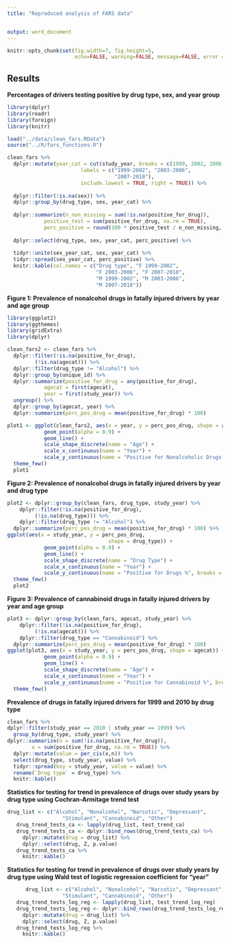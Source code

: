 ```yaml
---
title: "Reproduced analysis of FARS data"


output: word_document
---
```

```r
knitr::opts_chunk$set(fig.width=7, fig.height=5,
                      echo=FALSE, warning=FALSE, message=FALSE, error = FALSE)
```
## Results
**Percentages of drivers testing positive by drug type, sex, and year group**

```r
library(dplyr)
library(readr)
library(foreign)
library(knitr)

load("../data/clean_fars.RData")
source("../R/fars_functions.R")
```

```r
clean_fars %>%
  dplyr::mutate(year_cat = cut(study_year, breaks = c(1999, 2002, 2006, 2010),
                        labels = c("1999-2002", "2003-2006",
                                   "2007-2010"),
                        include.lowest = TRUE, right = TRUE)) %>%
  
  dplyr::filter(!is.na(sex)) %>%
  dplyr::group_by(drug_type, sex, year_cat) %>%
  
  dplyr::summarize(n_non_missing = sum(!is.na(positive_for_drug)),
            positive_test = sum(positive_for_drug, na.rm = TRUE),
            perc_positive = round(100 * positive_test / n_non_missing, 1)) %>%
  
  dplyr::select(drug_type, sex, year_cat, perc_positive) %>%
  
  tidyr::unite(sex_year_cat, sex, year_cat) %>%
  tidyr::spread(sex_year_cat, perc_positive) %>%
  knitr::kable(col.names = c("Drug type", "F 1999-2002",
                             "F 2003-2006", "F 2007-2010",
                             "M 1999-2002", "M 2003-2006",
                             "M 2007-2010"))
```


**Figure 1: Prevalence of nonalcohol drugs in fatally injured drivers by year and age group**

```r
library(ggplot2)
library(ggthemes)
library(gridExtra)
library(dplyr)

clean_fars2 <- clean_fars %>%
  dplyr::filter(!is.na(positive_for_drug),
         (!is.na(agecat))) %>%
  dplyr::filter(drug_type != "Alcohol") %>%
  dplyr::group_by(unique_id) %>%
  dplyr::summarize(positive_for_drug = any(positive_for_drug),
            agecat = first(agecat),
            year = first(study_year)) %>%
  ungroup() %>%
  dplyr::group_by(agecat, year) %>%
  dplyr::summarize(perc_pos_drug = mean(positive_for_drug) * 100) 

plot1 <- ggplot(clean_fars2, aes(x = year, y = perc_pos_drug, shape = agecat)) +
            geom_point(alpha = 0.9) +
            geom_line() +
            scale_shape_discrete(name = "Age") +
            scale_x_continuous(name = "Year") + 
            scale_y_continuous(name = "Positive for Nonalcoholic Drugs %", breaks = c(0, 10, 20, 30), labels = c("0", "10", "20", "30")) +
  theme_few()
  plot1
```


**Figure 2: Prevalence of nonalcohol drugs in fatally injured drivers by year and drug type**

```r

plot2 <- dplyr::group_by(clean_fars, drug_type, study_year) %>%
    dplyr::filter(!is.na(positive_for_drug),
         (!is.na(drug_type))) %>%
    dplyr::filter(drug_type != "Alcohol") %>%
  dplyr::summarize(perc_pos_drug = mean(positive_for_drug) * 100) %>%
ggplot(aes(x = study_year, y = perc_pos_drug, 
                                 shape = drug_type)) +
            geom_point(alpha = 0.9) +
            geom_line() +
            scale_shape_discrete(name = "Drug Type") +
            scale_x_continuous(name = "Year") + 
            scale_y_continuous(name = "Positive for Drugs %", breaks = c(0, 5, 10), labels = c("0", "5", "10")) +
  theme_few()
  plot2
```


**Figure 3: Prevalence of cannabinoid drugs in fatally injured drivers by year and age group**

```r
 
plot3 <- dplyr::group_by(clean_fars, agecat, study_year) %>%
    dplyr::filter(!is.na(positive_for_drug),
         (!is.na(agecat))) %>%
    dplyr::filter(drug_type == "Cannabinoid") %>%
  dplyr::summarize(perc_pos_drug = mean(positive_for_drug) * 100) 
ggplot(plot3, aes(x = study_year, y = perc_pos_drug, shape = agecat)) +
            geom_point(alpha = 0.9) +
            geom_line() +
            scale_shape_discrete(name = "Age") +
            scale_x_continuous(name = "Year") + 
            scale_y_continuous(name = "Positive for Cannabinoid %", breaks = c(0, 5, 10, 15, 20), labels = c("0", "5", "10", "15", "20")) +
  theme_few()
```


**Prevalence of drugs in fatally injured drivers for 1999 and 2010 by drug type**

```r

clean_fars %>%
dplyr::filter(study_year == 2010 | study_year == 1999) %>%
  group_by(drug_type, study_year) %>%
dplyr::summarize(n = sum(!is.na(positive_for_drug)),
        x = sum(positive_for_drug, na.rm = TRUE)) %>%
  dplyr::mutate(value = per_cis(x,n)) %>%
  select(drug_type, study_year, value) %>%
  tidyr::spread(key = study_year, value = value) %>% 
  rename(`Drug type` = drug_type) %>%
  knitr::kable()
```


**Statistics for testing for trend in prevalence of drugs over study years by drug type using Cochran-Armitage trend test**

```r
  
drug_list <- c("Alcohol", "Nonalcohol", "Narcotic", "Depressant",
                  "Stimulant", "Cannabinoid", "Other")
   drug_trend_tests_ca <- lapply(drug_list, test_trend_ca)
   drug_trend_tests_ca <- dplyr::bind_rows(drug_trend_tests_ca) %>%
     dplyr::mutate(drug = drug_list) %>%
     dplyr::select(drug, Z, p.value)
   drug_trend_tests_ca %>% 
     knitr::kable()
```


**Statistics for testing for trend in prevalence of drugs over study years by drug type using Wald test of logistic regression coefficient for “year”**

```r
      drug_list <- c("Alcohol", "Nonalcohol", "Narcotic", "Depressant",
                  "Stimulant", "Cannabinoid", "Other")
   drug_trend_tests_log_reg <- lapply(drug_list, test_trend_log_reg)
   drug_trend_tests_log_reg <- dplyr::bind_rows(drug_trend_tests_log_reg) %>%
     dplyr::mutate(drug = drug_list) %>%
     dplyr::select(drug, Z, p.value)
   drug_trend_tests_log_reg %>% 
     knitr::kable()
```

